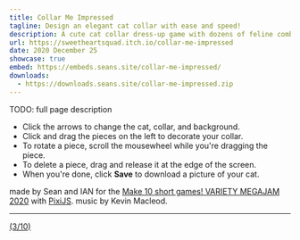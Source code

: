 ```yaml
---
title: Collar Me Impressed
tagline: Design an elegant cat collar with ease and speed!
description: A cute cat collar dress-up game with dozens of feline combinations and accessories to choose from!
url: https://sweetheartsquad.itch.io/collar-me-impressed
date: 2020 December 25
showcase: true
embed: https://embeds.seans.site/collar-me-impressed/
downloads:
  - https://downloads.seans.site/collar-me-impressed.zip
---
```


TODO: full page description



- Click the arrows to change the cat, collar, and background.
- Click and drag the pieces on the left to decorate your collar.
- To rotate a piece, scroll the mousewheel while you're dragging the piece.
- To delete a piece,&nbsp;drag and release it at&nbsp;the edge of the screen.
- When you're done, click **Save** to download a picture of your cat.

made by Sean and IAN for the&nbsp;[Make 10 short games! VARIETY MEGAJAM 2020](https://itch.io/jam/vmj2020)&nbsp;with&nbsp;[PixiJS](https://www.pixijs.com/). music by Kevin Macleod.<br/>

---

[(3/10)](https://itch.io/c/1319442/variety-megajam-2020-entries)
